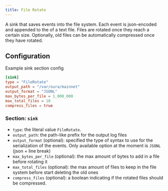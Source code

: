 ```yaml
---
title: File Rotate
---
```


A sink that saves events into the file system. Each event is json-encoded and appended to the of a text file. Files are rotated once they reach a certain size. Optionally, old files can be automatically compressed once they have rotated.

## Configuration

Example sink section config

```toml
[sink]
type = "FileRotate"
output_path = "/var/oura/mainnet"
output_format = "JSONL"
max_bytes_per_file = 1_000_000
max_total_files = 10
compress_files = true
```

### Section: `sink`

- `type`: the literal value `FileRotate`.
- `output_path`: the path-like prefix for the output log files
- `output_format` (optional): specified the type of syntax to use for the serialization of the events. Only available option at the moment is `JSONL` (json + line break)
- `max_bytes_per_file` (optional): the max amount of bytes to add in a file before rotating it
- `max_total_files` (optional): the max amount of files to keep in the file system before start deleting the old ones
- `compress_files` (optional): a boolean indicating if the rotated files should be compressed.
